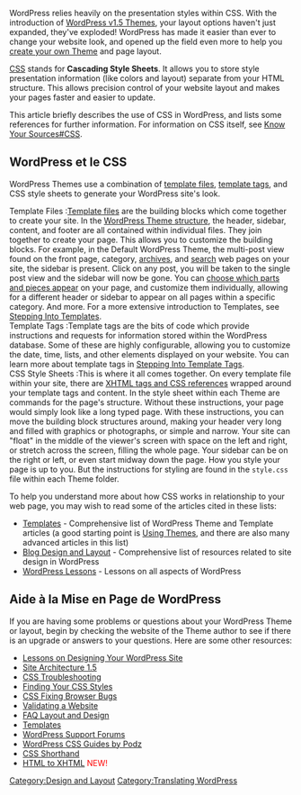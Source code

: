 {{French Header}}
{{Stub}}
WordPress relies heavily on the presentation styles within CSS. With the introduction of [[Using Themes|WordPress v1.5 Themes]], your layout options haven't just expanded, they've exploded!  WordPress has made it easier than ever to change your website look, and opened up the field even more to help you [[Theme Development|create your own Theme]] and page layout.

[[Glossary#CSS|CSS]] stands for '''Cascading Style Sheets'''.  It allows you to store style presentation information (like colors and layout) separate from your HTML structure.  This allows precision control of your website layout and makes your pages faster and easier to update.

This article briefly describes the use of CSS in WordPress, and lists some references for further information.  For information on CSS itself, see [[Know Your Sources#CSS]].

==WordPress et le CSS==

WordPress Themes use a combination of [[Templates|template files]], [[Template Tags|template tags]], and CSS style sheets to generate your WordPress site's look.

;Template Files :[[Stepping Into Templates|Template files]] are the building blocks which come together to create your site. In the [[Site Architecture 1.5|WordPress Theme structure]], the header, sidebar, content, and footer are all contained within individual files. They join together to create your page. This allows you to customize the building blocks. For example, in the Default WordPress Theme, the multi-post view found on the front page, category, [[Creating_an_Archive_Index|archives]], and [[Creating_a_Search_Page|search]] web pages on your site, the sidebar is present. Click on any post, you will be taken to the single post view and the sidebar will now be gone. You can [[The Loop in Action|choose which parts and pieces appear]] on your page, and customize them individually, allowing for a different header or sidebar to appear on all pages within a specific category. And more. For a more extensive introduction to Templates, see [[Stepping Into Templates]].
;Template Tags :Template tags are the bits of code which provide instructions and requests for information stored within the WordPress database. Some of these are highly configurable, allowing you to customize the date, time, lists, and other elements displayed on your website. You can learn more about template tags in [[Stepping Into Template Tags]].
;CSS Style Sheets :This is where it all comes together. On every template file within your site, there are [[Site Architecture 1.5|XHTML tags and CSS references]] wrapped around your template tags and content. In the style sheet within each Theme are commands for the page's structure. Without these instructions, your page would simply look like a long typed page.  With these instructions, you can move the building block structures around, making your header very long and filled with graphics or photographs, or simple and narrow. Your site can "float" in the middle of the viewer's screen with space on the left and right, or stretch across the screen, filling the whole page. Your sidebar can be on the right or left, or even start midway down the page. How you style your page is up to you. But the instructions for styling are found in the <tt>style.css</tt> file within each Theme folder.

To help you understand more about how CSS works in relationship to your web page, you may wish to read some of the articles cited in these lists:

* [[Templates]] - Comprehensive list of WordPress Theme and Template articles (a good starting point is [[Using Themes]], and there are also many advanced articles in this list)
* [[Blog Design and Layout]] - Comprehensive list of resources related to site design in WordPress
* [[WordPress Lessons]] - Lessons on all aspects of WordPress

== Aide à la Mise en Page de WordPress ==

If you are having some problems or questions about your WordPress Theme or layout, begin by checking the website of the Theme author to see if there is an upgrade or answers to your questions. Here are some other resources:

* [[WordPress Lessons#Designing Your WordPress Site|Lessons on Designing Your WordPress Site]]
* [[Site Architecture 1.5]]
* [[CSS Troubleshooting]]
* [[Finding Your CSS Styles]]
* [[CSS Fixing Browser Bugs]]
* [[Validating a Website]]
* [[FAQ Layout and Design]]
* [[Templates]]
* [http://www.wordpress.org/support/ WordPress Support Forums]
* [http://www.tamba2.org.uk/wordpress/graphicalcss/ WordPress CSS Guides by Podz]
* [[CSS Shorthand]]
* [[HTML to XHTML]] <span style="color:red">NEW!</span>

[[Category:Design and Layout]]
[[Category:Translating WordPress]]